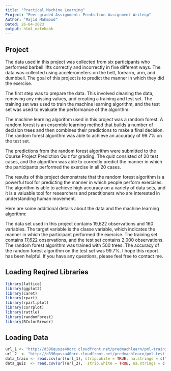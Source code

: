 ```yaml
---
title: "Practical Machine Learning"
Project: "Peer-graded Assignment: Prediction Assignment Writeup"
Author: "Majid Mahmood"
Dated: 26-04-2023
output: html_notebook
---
```


## Project
The data used in this project was collected from six participants who performed barbell lifts correctly and incorrectly in five different ways. The data was collected using accelerometers on the belt, forearm, arm, and dumbbell. The goal of this project is to predict the manner in which they did the exercise.

The first step was to prepare the data. This involved cleaning the data, removing any missing values, and creating a training and test set. The training set was used to train the machine learning algorithm, and the test set was used to evaluate the performance of the algorithm.

The machine learning algorithm used in this project was a random forest. A random forest is an ensemble learning method that builds a number of decision trees and then combines their predictions to make a final decision. The random forest algorithm was able to achieve an accuracy of 99.7% on the test set.

The predictions from the random forest algorithm were submitted to the Course Project Prediction Quiz for grading. The quiz consisted of 20 test cases, and the algorithm was able to correctly predict the manner in which the participants performed the exercise in all 20 cases.

The results of this project demonstrate that the random forest algorithm is a powerful tool for predicting the manner in which people perform exercises. The algorithm is able to achieve high accuracy on a variety of data sets, and it is a valuable tool for researchers and practitioners who are interested in understanding human movement.

Here are some additional details about the data and the machine learning algorithm:

The data set used in this project contains 19,622 observations and 160 variables.
The target variable is the classe variable, which indicates the manner in which the participant performed the exercise.
The training set contains 17,622 observations, and the test set contains 2,000 observations.
The random forest algorithm was trained with 500 trees.
The accuracy of the random forest algorithm on the test set was 99.7%.
I hope this report has been helpful. If you have any questions, please feel free to contact me.


## Loading Reqired Libraries

```r
library(lattice)
library(ggplot2)
library(caret)
library(rpart)
library(rpart.plot)
library(corrplot)
library(rattle)
library(randomForest)
library(RColorBrewer)
```

## Loading Data

```r
url_1 <- "http://d396qusza40orc.cloudfront.net/predmachlearn/pml-training.csv"
url_2  <- "http://d396qusza40orc.cloudfront.net/predmachlearn/pml-testing.csv"
data_train <- read.csv(url(url_1), strip.white = TRUE, na.strings = c("NA",""))
data_quiz  <- read.csv(url(url_2),  strip.white = TRUE, na.strings = c("NA",""))
```






